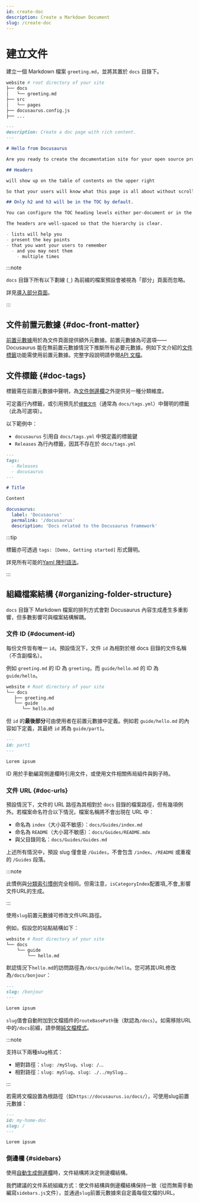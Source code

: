 ```yaml
---
id: create-doc
description: Create a Markdown Document
slug: /create-doc
---
```


# 建立文件

建立一個 Markdown 檔案 `greeting.md`，並將其置於 `docs` 目錄下。

```bash
website # root directory of your site
├── docs
│   └── greeting.md
├── src
│   └── pages
├── docusaurus.config.js
├── ...
```

```md
---
description: Create a doc page with rich content.
---

# Hello from Docusaurus

Are you ready to create the documentation site for your open source project?

## Headers

will show up on the table of contents on the upper right

So that your users will know what this page is all about without scrolling down or even without reading too much.

## Only h2 and h3 will be in the TOC by default.

You can configure the TOC heading levels either per-document or in the theme configuration.

The headers are well-spaced so that the hierarchy is clear.

- lists will help you
- present the key points
- that you want your users to remember
  - and you may nest them
    - multiple times
```

:::note

`docs` 目錄下所有以下劃線 (`_`) 為前綴的檔案預設會被視為「部分」頁面而忽略。

詳見[導入部分頁面](../markdown-features/markdown-features-react.mdx#importing-markdown)。

:::

## 文件前置元數據 {#doc-front-matter}

[前置元數據](../markdown-features/markdown-features-intro.mdx#front-matter)用於為文件頁面提供額外元數據。前置元數據為可選項——Docusaurus 能在無前置元數據情況下推斷所有必要元數據。例如下文介紹的[文件標籤](#doc-tags)功能需使用前置元數據。完整字段說明請參閱[API 文檔](../../api/plugins/plugin-content-docs.mdx#markdown-front-matter)。

## 文件標籤 {#doc-tags}

標籤需在前置元數據中聲明，為[文件側邊欄](./sidebar/index.mdx)之外提供另一種分類維度。

可定義行內標籤，或引用預先於[`標籤文件`](../../api/plugins/plugin-content-docs.mdx#tags-file)（通常為 `docs/tags.yml`）中聲明的標籤（此為可選項）。

以下範例中：

- `docusaurus` 引用自 `docs/tags.yml` 中預定義的標籤鍵
- `Releases` 為行內標籤，因其不存在於 `docs/tags.yml`

```md title="docs/my-doc.md"
---
tags:
  - Releases
  - docusaurus
---

# Title

Content
```

```yml title="docs/tags.yml"
docusaurus:
  label: 'Docusaurus'
  permalink: '/docusaurus'
  description: 'Docs related to the Docusaurus framework'
```

:::tip

標籤亦可透過 `tags: [Demo, Getting started]` 形式聲明。

詳見所有可能的[Yaml 陣列語法](https://www.w3schools.io/file/yaml-arrays/)。

:::

## 組織檔案結構 {#organizing-folder-structure}

`docs` 目錄下 Markdown 檔案的排列方式會對 Docusaurus 內容生成產生多重影響，但多數影響可與檔案結構解耦。

### 文件 ID {#document-id}

每份文件皆有唯一 `id`。預設情況下，文件 `id` 為相對於根 docs 目錄的文件名稱（不含副檔名）。

例如 `greeting.md` 的 ID 為 `greeting`，而 `guide/hello.md` 的 ID 為 `guide/hello`。

```bash
website # Root directory of your site
└── docs
   ├── greeting.md
   └── guide
      └── hello.md
```

但 `id` 的**最後部分**可由使用者在前置元數據中定義。例如若 `guide/hello.md` 的內容如下定義，其最終 `id` 將為 `guide/part1`。

```md
---
id: part1
---

Lorem ipsum
```

ID 用於手動編寫側邊欄時引用文件，或使用文件相關佈局組件與鉤子時。

### 文件 URL {#doc-urls}

預設情況下，文件的 URL 路徑為其相對於 `docs` 目錄的檔案路徑，但有幾項例外。若檔案命名符合以下情況，檔案名稱將不會出現在 URL 中：

- 命名為 `index`（大小寫不敏感）：`docs/Guides/index.md`
- 命名為 `README`（大小寫不敏感）：`docs/Guides/README.mdx`
- 與父目錄同名：`docs/Guides/Guides.md`

上述所有情況中，預設 slug 僅會是 `/Guides`，不會包含 `/index`、`/README` 或重複的 `/Guides` 段落。

:::note

此慣例與[分類索引慣例](./sidebar/autogenerated.mdx#category-index-convention)完全相同。但需注意，`isCategoryIndex`配置項_不會_影響文件URL的生成。

:::

使用`slug`前置元數據可修改文件URL路徑。

例如，假設您的站點結構如下：

```bash
website # Root directory of your site
└── docs
    └── guide
        └── hello.md
```

默認情況下`hello.md`的訪問路徑為`/docs/guide/hello`。您可將其URL修改為`/docs/bonjour`：

```md
---
slug: /bonjour
---

Lorem ipsum
```

`slug`值會自動附加到文檔插件的`routeBasePath`後（默認為`/docs`）。如需移除URL中的`/docs`前綴，請參閱[純文檔模式](docs-introduction.mdx#docs-only-mode)。

:::note

支持以下兩種slug格式：

- 絕對路徑：`slug: /mySlug`、`slug: /`...
- 相對路徑：`slug: mySlug`、`slug: ./../mySlug`...

:::

若需將文檔設置為根路徑（如`https://docusaurus.io/docs/`），可使用slug前置元數據：

```md
---
id: my-home-doc
slug: /
---

Lorem ipsum
```

### 側邊欄 {#sidebars}

使用[自動生成側邊欄](./sidebar/autogenerated.mdx)時，文件結構將決定側邊欄結構。

我們建議的文件系統組織方式：使文件結構與側邊欄結構保持一致（從而無需手動編寫`sidebars.js`文件），並通過`slug`前置元數據來自定義每個文檔的URL。